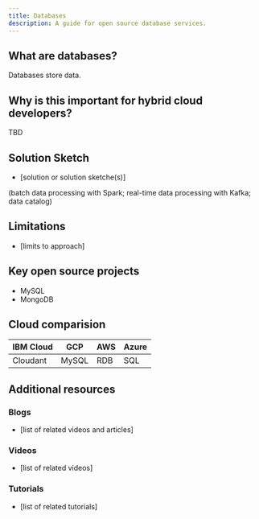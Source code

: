 ```yaml
---
title: Databases
description: A guide for open source database services.
---
```


## What are databases?

Databases store data.

## Why is this important for hybrid cloud developers?

TBD

## Solution Sketch

* [solution or solution sketche(s)]

(batch data processing with Spark; real-time data processing with Kafka; data catalog)

## Limitations

* [limits to approach]

## Key open source projects

* MySQL
* MongoDB

## Cloud comparision

| IBM Cloud | GCP | AWS | Azure |
| - | - | - | - |
| Cloudant | MySQL | RDB | SQL |

## Additional resources

### Blogs

* [list of related videos and articles]

### Videos

* [list of related videos]

### Tutorials

* [list of related tutorials]
